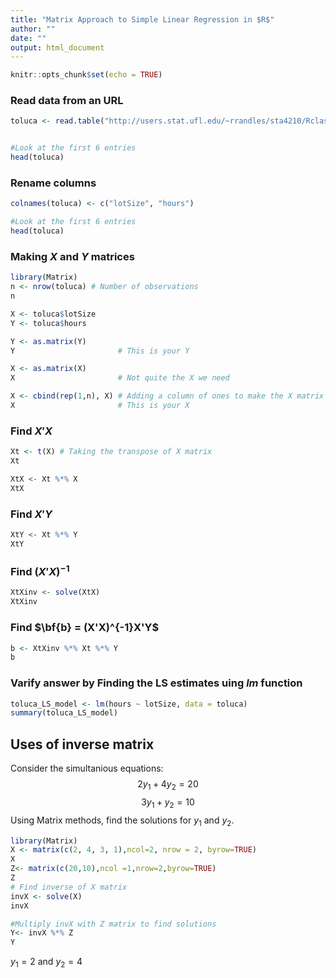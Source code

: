 ```yaml
---
title: "Matrix Approach to Simple Linear Regression in $R$"
author: ""
date: ""
output: html_document
---
```


```r
knitr::opts_chunk$set(echo = TRUE)
```

### Read data from an URL

```r
toluca <- read.table("http://users.stat.ufl.edu/~rrandles/sta4210/Rclassnotes/data/textdatasets/KutnerData/Chapter%20%201%20Data%20Sets/CH01TA01.txt", sep ="" , header = FALSE)


#Look at the first 6 entries
head(toluca)
```


### Rename columns

```r
colnames(toluca) <- c("lotSize", "hours")

#Look at the first 6 entries
head(toluca)
```

### Making $X$ and $Y$ matrices

```r
library(Matrix)
n <- nrow(toluca) # Number of observations
n

X <- toluca$lotSize
Y <- toluca$hours

Y <- as.matrix(Y) 
Y                       # This is your Y

X <- as.matrix(X)
X                       # Not quite the X we need

X <- cbind(rep(1,n), X) # Adding a column of ones to make the X matrix
X                       # This is your X
```

### Find $X'X$
```r

Xt <- t(X) # Taking the transpose of X matrix
Xt

XtX <- Xt %*% X
XtX
```

### Find $X'Y$
```r

XtY <- Xt %*% Y
XtY
```

### Find $(X'X)^{-1}$
```r

XtXinv <- solve(XtX)
XtXinv
```


### Find $\bf{b} = (X'X)^{-1}X'Y$
```r

b <- XtXinv %*% Xt %*% Y
b
```




### Varify answer by Finding the LS estimates uing $lm$ function
```r
toluca_LS_model <- lm(hours ~ lotSize, data = toluca)
summary(toluca_LS_model)
```

## Uses of inverse matrix
Consider the simultanious equations:
$$2y_1+4y_2 =20$$
$$3y_1+y_2=10$$
Using Matrix methods, find the solutions for $y_1$ and $y_2$.

```r
library(Matrix)
X <- matrix(c(2, 4, 3, 1),ncol=2, nrow = 2, byrow=TRUE)
X
Z<- matrix(c(20,10),ncol =1,nrow=2,byrow=TRUE)
Z
# Find inverse of X matrix 
invX <- solve(X)
invX 

#Multiply invX with Z matrix to find solutions
Y<- invX %*% Z
Y

```
 $y_1=2$ and $y_2 =4$
